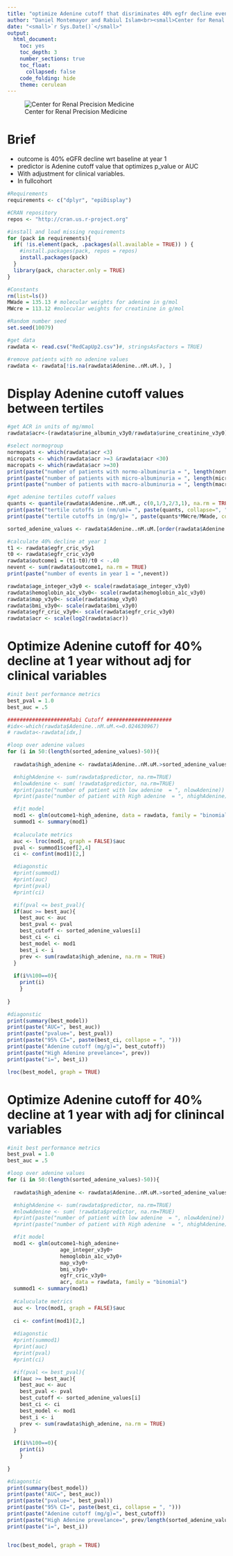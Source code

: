 ```yaml
---
title: "optimize Adenine cutoff that disriminates 40% egfr decline event at year 1"
author: "Daniel Montemayor and Rabiul Islam<br><small>Center for Renal Precision Medicine<br>University of Texas Health San Antonio School of Medicine</small>"
date: "<small>`r Sys.Date()`</small>"
output:
  html_document:
    toc: yes
    toc_depth: 3
    number_sections: true
    toc_float: 
      collapsed: false
    code_folding: hide
    theme: cerulean
---
```


![Center for Renal Precision Medicine](https://dmontemayor.github.io/assets/Long_SOM/horizontal/JPG/UTHSA_Long-SOM_H_CMYK.jpg)

# Brief
+ outcome is 40% eGFR decline wrt baseline at year 1
+ predictor is Adenine cutoff value that optimizes p_value or AUC 
+ With  adjustment for clinical variables.
+ In fullcohort

```r
#Requirements
requirements <- c("dplyr", "epiDisplay")

#CRAN repository
repos <- "http://cran.us.r-project.org"

#install and load missing requirements
for (pack in requirements){
  if( !is.element(pack, .packages(all.available = TRUE)) ) {
    #install.packages(pack, repos = repos)
    install.packages(pack)
  }
  library(pack, character.only = TRUE)
}
```

```r
#Constants
rm(list=ls())
MWade = 135.13 # molecular weights for adenine in g/mol
MWcre = 113.12 #molecular weights for creatinine in g/mol

#Random number seed
set.seed(10079)

```

```r
#get data
rawdata <- read.csv("RedCapUp2.csv")#, stringsAsFactors = TRUE)
```

```r
#remove patients with no adenine values
rawdata <- rawdata[!is.na(rawdata$Adenine..nM.uM.), ]
```

# Display Adenine cutoff values between tertiles
```r
#get ACR in units of mg/mmol
rawdata$acr<-(rawdata$urine_albumin_v3y0/rawdata$urine_creatinine_v3y0)*1000/88.42

#select normogroup
normopats <- which(rawdata$acr <3)
micropats <- which(rawdata$acr >=3 &rawdata$acr <30)
macropats <- which(rawdata$acr >=30)
print(paste("number of patients with normo-albuminuria = ", length(normopats)))
print(paste("number of patients with micro-albuminuria = ", length(micropats)))
print(paste("number of patients with macro-albuminuria = ", length(macropats)))

#get adenine tertiles cutoff values
quants <- quantile(rawdata$Adenine..nM.uM., c(0,1/3,2/3,1), na.rm = TRUE)
print(paste("tertile cutoffs in (nm/um)= ", paste(quants, collapse=", ")))
print(paste("tertile cutoffs in (mg/g)= ", paste(quants*MWcre/MWade, collapse=", ")))
```

```r
sorted_adenine_values <- rawdata$Adenine..nM.uM.[order(rawdata$Adenine..nM.uM.)]
```

```r
#calculate 40% decline at year 1
t1 <- rawdata$egfr_cric_v5y1
t0 <- rawdata$egfr_cric_v3y0
rawdata$outcome1 = (t1-t0)/t0 < -.40
nevent <- sum(rawdata$outcome1, na.rm = TRUE)
print(paste("number of events in year 1 = ",nevent))
```

```r
rawdata$age_integer_v3y0 <- scale(rawdata$age_integer_v3y0)
rawdata$hemoglobin_a1c_v3y0<- scale(rawdata$hemoglobin_a1c_v3y0)
rawdata$map_v3y0<- scale(rawdata$map_v3y0)
rawdata$bmi_v3y0<- scale(rawdata$bmi_v3y0)
rawdata$egfr_cric_v3y0<- scale(rawdata$egfr_cric_v3y0)
rawdata$acr <- scale(log2(rawdata$acr))
```

# Optimize Adenine cutoff for 40% decline at 1 year without adj for clinical variables

```r

#init best performance metrics
best_pval = 1.0
best_auc = .5

####################Rabi Cutoff #####################
#idx<-which(rawdata$Adenine..nM.uM.<=0.024630967)
# rawdata<-rawdata[idx,]

#loop over adenine values
for (i in 50:(length(sorted_adenine_values)-50)){
  
  rawdata$high_adenine <- rawdata$Adenine..nM.uM.>sorted_adenine_values[i]

  #nhighAdenine <- sum(rawdata$predictor, na.rm=TRUE)
  #nlowAdenine <- sum( !rawdata$predictor, na.rm=TRUE)
  #print(paste("number of patient with low adenine  = ", nlowAdenine))
  #print(paste("number of patient with High adenine  = ", nhighAdenine))

  #fit model
  mod1 <- glm(outcome1~high_adenine, data = rawdata, family = "binomial")
  summod1 <- summary(mod1)
  
  #caluculate metrics
  auc <- lroc(mod1, graph = FALSE)$auc
  pval <- summod1$coef[2,4]
  ci <- confint(mod1)[2,]

  #diagonstic
  #print(summod1)
  #print(auc)
  #print(pval)
  #print(ci)

  #if(pval <= best_pval){
  if(auc >= best_auc){
    best_auc <- auc
    best_pval <- pval
    best_cutoff <- sorted_adenine_values[i]
    best_ci <- ci
    best_model <- mod1
    best_i <- i
    prev <- sum(rawdata$high_adenine, na.rm = TRUE) 
  }
 
  if(i%%100==0){
    print(i)
    }
  
}

```

```r
#diagonstic
print(summary(best_model))
print(paste("AUC=", best_auc))
print(paste("pvalue=", best_pval))
print(paste("95% CI=", paste(best_ci, collapse = ", ")))
print(paste("Adenine cutoff (mg/g)=", best_cutoff))
print(paste("High Adenine prevelance=", prev))
print(paste("i=", best_i))
```

```r
lroc(best_model, graph = TRUE)
```
# Optimize Adenine cutoff for 40% decline at 1 year with adj for clinincal variables

```r

#init best performance metrics
best_pval = 1.0
best_auc = .5

#loop over adenine values
for (i in 50:(length(sorted_adenine_values)-50)){
  
  rawdata$high_adenine <- rawdata$Adenine..nM.uM.>sorted_adenine_values[i]

  #nhighAdenine <- sum(rawdata$predictor, na.rm=TRUE)
  #nlowAdenine <- sum( !rawdata$predictor, na.rm=TRUE)
  #print(paste("number of patient with low adenine  = ", nlowAdenine))
  #print(paste("number of patient with High adenine  = ", nhighAdenine))

  #fit model
  mod1 <- glm(outcome1~high_adenine+
                 age_integer_v3y0+
                 hemoglobin_a1c_v3y0+
                 map_v3y0+
                 bmi_v3y0+
                 egfr_cric_v3y0+
                 acr, data = rawdata, family = "binomial")
  summod1 <- summary(mod1)
  
  #caluculate metrics
  auc <- lroc(mod1, graph = FALSE)$auc
  
  ci <- confint(mod1)[2,]
  
  #diagonstic
  #print(summod1)
  #print(auc)
  #print(pval)
  #print(ci)

  #if(pval <= best_pval){
  if(auc >= best_auc){
    best_auc <- auc
    best_pval <- pval
    best_cutoff <- sorted_adenine_values[i]
    best_ci <- ci
    best_model <- mod1
    best_i <- i
    prev <- sum(rawdata$high_adenine, na.rm = TRUE) 
  }
  
  if(i%%100==0){
    print(i)
    }
  
}

```

```r
#diagonstic
print(summary(best_model))
print(paste("AUC=", best_auc))
print(paste("pvalue=", best_pval))
print(paste("95% CI=", paste(best_ci, collapse = ", ")))
print(paste("Adenine cutoff (mg/g)=", best_cutoff))
print(paste("High Adenine prevelance=", prev/length(sorted_adenine_values)))
print(paste("i=", best_i))



```

```r
lroc(best_model, graph = TRUE)
```
